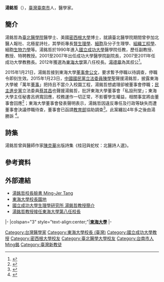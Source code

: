 
{{Advert|time=2013-07-24T05:48:48+00:00}}
{{Infobox_Person
| name           = 湯銘哲
|image= <!-- 建議使用自由版權圖像 -->
|box_width= 
| caption        = 
|occupation= 成功大學教授
| job2           = *[[中華民國科技部|科技部]]學術研究諮議委員會委員
*[[臺中軟體園區|臺中軟體園區]]發展產學訓聯盟第一屆理事長
*[[大學入學考試中心基金會|大學入學考試中心基金會]]第八屆董事
*大學入學考試中心基金會103學年度[[學科能力測驗|學科能力測驗]]臺中二考區主任
*[[臺灣綠色大學聯盟|臺灣綠色大學聯盟]]理事
*[[國立臺灣大學|國立臺灣大學]]發育生物學與再生醫學研究中心諮詢委員會委員
*[[中華民國細胞及分子生物學學會|中華民國細胞及分子生物學學會]]理事
*[[中華民國私立大學校院協進會|中華民國私立大學校院協進會]]理事
*[[中部科學工業園區|中部科學工業園區]]產學訓協會理事
*[[中華民國通識教育學會|中華民國通識教育學會]]理事
*[[大學考試入學分發委員會|大學考試入學分發委員會]]委員
*[[大學招生委員會聯合會|大學招生委員會聯合會]]會員代表
*[[高等教育國際合作基金會|高等教育國際合作基金會]]第四屆董事
| period         = {{start date|2013|2|1}}－{{end date|}}
|birth_name= 
| other_names    = 
| foreign_names  = 
| english_names  = Ming-Jer Tang
| sex            = 
|birth_date= {{birth date and age|1955|10|10}}
|birth_place= [[臺灣|臺灣]][[臺南市|臺南市]]
|death_date= <!-- {{Death date and age|YYYY|MM|DD|YYYY|MM|DD}}（死亡在前，出生在後） -->
|death_place= 
| nationality    = {{ROC}}
| residence      = 
|language= 
| height         = 
| weight         = 
| party          = 
| religion       = 基督教
| spouse         = 
| parents        = 
| relatives      = 
|education= 
*[[臺北醫學大學|臺北醫學院]]醫學士<br>{{fontcolor|blue|（1980年）}}
*美國[[密歇根大学|密歇根大学]]生理學博士<br>{{fontcolor|blue|（1987年）}}
| past           = 
*[[東海大學_(台灣)|東海大學]]校長<br>{{fontcolor|blue|（2013年2月－2016年1月）}}
*[[國立成功大學|國立成功大學]]教務長<br>{{fontcolor|blue|（2007－2011年）}}
*國立成功大學醫學院副院長<br>{{fontcolor|blue|（2001年－2007年）}}
*國立成功大學特聘教授<br>{{fontcolor|blue|（2002年至今）}}
| work           = 
| award          = *[[中華民國科技部|行政院國家科學委員會]]傑出研究獎<br>{{fontcolor|blue|（2003年）}}
*王民寧傑出貢獻獎<br>{{fontcolor|blue|（2005年）}}
*[[臺北醫學大學|臺北醫學大學]]傑出成就獎<br>{{fontcolor|blue|（2007年）}}
}}

'''湯銘哲'''（{{bd|1955年|10月10日|catIdx=Tang湯}}），[[臺灣|臺灣]][[臺南市|臺南市]]人，醫學家。

== 簡介 ==
湯銘哲為[[臺北醫學院|臺北醫學院]]醫學士、美國[[密西根大學|密西根大學]]博士，就讀臺北醫學院期間曾參加北醫人報社、北極星詩社，其學術專長[[腎生理學|腎生理學]]、[[細胞|細胞]]及分子生理學、[[組織工程學|組織工程學]]、細胞[[生物力學|生物力學]]等。湯銘哲於1990年進入[[國立成功大學|國立成功大學]]醫學院任教，歷任副教授、教授、特聘教授。2001至2007年出任成功大學醫學院副院長，2007至2011年任成功大學教務長。2012年獲選為[[東海大學_(台灣)|東海大學]]第八任校長。[[湯德章|湯德章]]為其叔公<ref>{{cite web |author1=丁珍語 |url=https://www.facebook.com/jenyeu.ding/posts/1509132532598861 |accessdate=2021-06-28 |title=故人故事憶我的公公，湯世鐘老弟兄}}</ref>。

2015年1月21日，湯銘哲接到東海大學[[董事會|董事會]][[公文|公文]]，要求暫予停職以待調查，停職令即刻生效。2015年1月23日，[[中國國民黨|中國國民黨]][[立法委員|立法委員]][[陳學聖|陳學聖]]聲援湯銘哲，披露東海大學被「萬年[[董事|董事]]」把持且不當介入校園工程，湯銘哲想處理卻被董事會停職；[[民主進步黨|民主進步黨]]立法委員[[蔡其昌|蔡其昌]]也聲援湯銘哲，批評東海大學董事會「私設刑堂」；東海大學主任秘書呂炳寬回應，校務運作一切正常，不影響學生權益，相關事宜將由董事會回應<ref>{{Cite web|title=東海校長遭停職 教育部擬調查|publisher=[[中央通訊社|中央通訊社]]|url=http://www.cna.com.tw/news/firstnews/201501230247-1.aspx|date=2015-01-23|author=陳偉婷、陳淑芬|accessdate=2016-07-31|language=zh-hant|archive-date=2016-08-18|archive-url=https://web.archive.org/web/20160818190706/http://www.cna.com.tw/news/firstnews/201501230247-1.aspx|dead-url=no}}</ref>；東海大學董事會發表聲明表示，湯銘哲因違反專任及行政等缺失而遭董事會決議停職待查，董事會已函請[[中華民國教育部|教育部]]協助調查<ref>{{Cite web|title=東海董事會：校長違專任且行政不當|publisher=中央通訊社|url=http://www.cna.com.tw/news/aedu/201501230309-1.aspx|date=2015-01-23|author=陳淑芬|accessdate=2016-07-31|language=zh-hant|archive-date=2016-08-18|archive-url=https://web.archive.org/web/20160818185758/http://www.cna.com.tw/news/aedu/201501230309-1.aspx|dead-url=no}}</ref>。此案纏訟4年多之後由湯勝訴 <ref>{{cite news |author1=簡立欣 |title=舉發董事包工程竟吃官司 東海前校長三審勝訴 |url=https://www.chinatimes.com/realtimenews/20190927003445-260405?chdtv |accessdate=2021-06-28 |work=旺報 |date=2019-09-27 |archive-date=2021-07-02 |archive-url=https://web.archive.org/web/20210702030410/https://www.chinatimes.com/realtimenews/20190927003445-260405?chdtv |dead-url=no }}</ref>。

== 詩集 ==
湯銘哲曾與醫師作家[[陳克華|陳克華]]出版詩集《桂冠與蛇杖：北醫詩人選》。

== 參考資料 ==
{{reflist|2}}
== 外部連結 ==
*[http://www.facebook.com/mingjer.tang 湯銘哲校長臉書 Ming-Jer Tang ] {{Wayback|url=http://www.facebook.com/mingjer.tang |date=20210514005745 }}
*[http://www.thu.edu.tw/web/about/detail.php?scid=1&sid=69 東海大學校長園地] {{Wayback|url=http://www.thu.edu.tw/web/about/detail.php?scid=1&sid=69 |date=20130609104338 }}
*[https://web.archive.org/web/20170411141007/http://phys.med.ncku.edu.tw/files/11-1399-17851.php?Lang=zh-tw 國立成功大學生理學研究所 湯銘哲教授簡介]
*[http://www.cna.com.tw/postwrite/Detail/121112.aspx#.UcBI9Oc3DW4 湯銘哲教授接任東海大學第八任校長] {{Wayback|url=http://www.cna.com.tw/postwrite/Detail/121112.aspx#.UcBI9Oc3DW4 |date=20130326083716 }}

{{start box}}
{{s-edu}}
|-
|colspan="3" style="text-align:center;"|'''<!-- 注释出：[[File:Thu_logo.png|25px]] -->[[東海大學_(台灣)|東海大學]]'''
|-
{{s-before|[[葉芳栢|葉芳栢]]（代理）<br /><small>正任：'''[[程海東|程海東]]'''</small>}}
{{s-title|[[東海大學_(台灣)|東海大學]]校長<br><small>第八任<br>2013年2月1日－2015年6月10日}}
{{s-after|[[林振東|林振東]]（代理）<br /><small>正任：'''[[王茂駿|王茂駿]]'''</small>}}
{{end box}}

{{東海大學}}
{{DEFAULTSORT:Tang湯}}
[[Category:台灣醫學家|Category:台灣醫學家]]
[[Category:東海大學校長_(臺灣)|Category:東海大學校長 (臺灣)]]
[[Category:國立成功大學教授|Category:國立成功大學教授]]
[[Category:密西根大學校友|Category:密西根大學校友]]
[[Category:臺北醫學大學校友|Category:臺北醫學大學校友]]
[[Category:台南市人|Category:台南市人]]
[[Category:湯姓|Ming銘]]
[[Category:臺灣新教徒|Category:臺灣新教徒]]